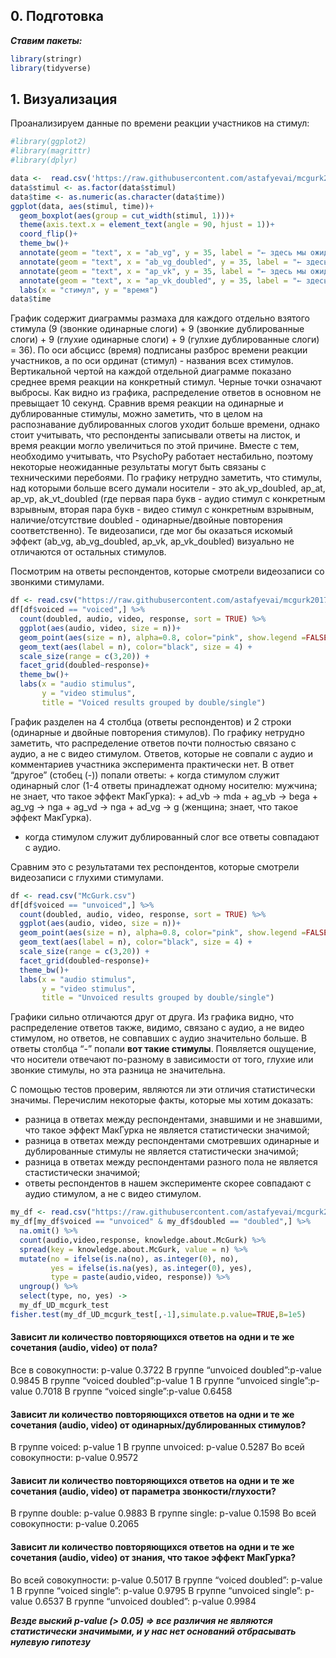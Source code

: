 ## 0. Подготовка

***Ставим пакеты:***
```r
library(stringr)
library(tidyverse)
```

## 1. Визуализация

Проанализируем данные по времени реакции участников на стимул:

```r
#library(ggplot2)
#library(magrittr)
#library(dplyr)

data <-  read.csv('https://raw.githubusercontent.com/astafyevai/mcgurk2017-2018/master/csv/time-bxplt.csv')
data$stimul <- as.factor(data$stimul)
data$time <- as.numeric(as.character(data$time))
ggplot(data, aes(stimul, time))+
  geom_boxplot(aes(group = cut_width(stimul, 1)))+
  theme(axis.text.x = element_text(angle = 90, hjust = 1))+
  coord_flip()+
  theme_bw()+
  annotate(geom = "text", x = "ab_vg", y = 35, label = "← здесь мы ожидаем эффект", color = "red")+
  annotate(geom = "text", x = "ab_vg_doubled", y = 35, label = "← здесь мы ожидаем эффект", color = "red")+
  annotate(geom = "text", x = "ap_vk", y = 35, label = "← здесь мы ожидаем эффект", color = "red")+
  annotate(geom = "text", x = "ap_vk_doubled", y = 35, label = "← здесь мы ожидаем эффект", color = "red")+
  labs(x = "стимул", y = "время")
data$time
```
   График содержит диаграммы размаха для каждого отдельно взятого стимула (9 (звонкие одинарные слоги) + 9 (звонкие дублированные слоги) + 9 (глухие одинарные слоги) + 9 (гулхие дублированные слоги) = 36). По оси абсцисс (время) подписаны разброс времени реакции участников, а по оси ординат (стимул) -  названия всех стимулов. Вертикальной чертой на каждой отдельной диаграмме показано среднее время реакции на конкретный стимул. Черные точки означают выбросы.
   Как видно из графика, распределение ответов в основном не превыщает 10 секунд. Сравнив время реакции на одинарные и дублированные стимулы, можно заметить, что в целом на распознавание дублированных слогов уходит больше времени, однако стоит учитывать, что респонденты записывали ответы на листок, и время реакции могло увеличиться по этой причине. Вместе с тем, необходимо учитывать, что PsychoPy работает нестабильно, поэтому некоторые неожиданные результаты могут быть связаны с техническими перебоями. По графику нетрудно заметить, что стимулы, над которыми больше всего думали носители - это ak_vp_doubled, ap_at, ap_vp, ak_vt_doubled (где первая пара букв - аудио стимул с конкретным взрывным, вторая пара букв - видео стимул с конкретным взрывным, наличие/отсутствие doubled - одинарные/двойные повторения соответственно). Те видеозаписи, где мог бы оказаться искомый эффект (ab_vg, ab_vg_doubled, ap_vk, ap_vk_doubled) визуально не отличаются от остальных стимулов.

Посмотрим на ответы респондентов, которые смотрели видеозаписи со звонкими стимулами.

```r
df <- read.csv("https://raw.githubusercontent.com/astafyevai/mcgurk2017-2018/master/csv/McGurk.csv")
df[df$voiced == "voiced",] %>%
  count(doubled, audio, video, response, sort = TRUE) %>% 
  ggplot(aes(audio, video, size = n))+
  geom_point(aes(size = n), alpha=0.8, color="pink", show.legend =FALSE) +
  geom_text(aes(label = n), color="black", size = 4) +
  scale_size(range = c(3,20)) +
  facet_grid(doubled~response)+
  theme_bw()+
  labs(x = "audio stimulus",
       y = "video stimulus",
       title = "Voiced results grouped by double/single")
```
График разделен на 4 столбца (ответы респондентов) и 2 строки (одинарные и двойные повторения стимулов). По графику нетрудно заметить, что распределение ответов почти полностью связано с аудио, а не с видео стимулом. Ответов, которые не совпали с аудио и комментариев участника эксперимента практически нет. В ответ "другое" (стобец (-)) попали ответы:
+ когда стимулом служит одинарный слог (1-4 ответы принадлежат одному носителю: мужчина; не знает, что такое эффект МакГурка):
  + ad_vb -> mda
  + ag_vb -> bega
  + ag_vg -> nga
  + ag_vd -> nga
  + ad_vg -> g (женщина; знает, что такое эффект МакГурка).

+ когда стимулом служит дублированный слог все ответы совпадают с аудио.


Сравним это с результатами тех респондентов, которые смотрели видеозаписи с глухими стимулами. 

```r
df <- read.csv("McGurk.csv")
df[df$voiced == "unvoiced",] %>%
  count(doubled, audio, video, response, sort = TRUE) %>% 
  ggplot(aes(audio, video, size = n))+
  geom_point(aes(size = n), alpha=0.8, color="pink", show.legend =FALSE) +
  geom_text(aes(label = n), color="black", size = 4) +
  scale_size(range = c(3,20)) +
  facet_grid(doubled~response)+
  theme_bw()+
  labs(x = "audio stimulus",
       y = "video stimulus",
       title = "Unvoiced results grouped by double/single")
```
Графики сильно отличаются друг от друга. Из графика видно, что  распределение ответов также, видимо, связано с аудио, а не видео стимулом, но ответов, не совпавших с аудио значительно больше. В ответы столбца "-" попали **вот такие стимулы**.
Появляется ощущение, что носители отвечают по-разному в зависимости от того, глухие или звонкие стимулы, но эта разница не значительна. 

С помощью тестов проверим, являются ли эти отличия статистически значимы. Перечислим некоторые факты, которые мы хотим доказать:

+ разница в ответах между респондентами, знавшими и не знавшими, что такое эффект МакГурка не является статистически значимой;
+ разница в ответах между респондентами смотревших одинарные и дублированные стимулы не является статистически значимой;
+ разница в ответах между респондентами разного пола не является стастистически значимой;
+ ответы респондентов в нашем эксперименте скорее совпадают с аудио стимулом, а не с видео стимулом.

```r
my_df <- read.csv("https://raw.githubusercontent.com/astafyevai/mcgurk2017-2018/master/csv/McGurk.csv")
my_df[my_df$voiced == "unvoiced" & my_df$doubled == "doubled",] %>%
  na.omit() %>% 
  count(audio,video,response, knowledge.about.McGurk) %>% 
  spread(key = knowledge.about.McGurk, value = n) %>% 
  mutate(no = ifelse(is.na(no), as.integer(0), no),
         yes = ifelse(is.na(yes), as.integer(0), yes),
         type = paste(audio,video, response)) %>% 
  ungroup() %>% 
  select(type, no, yes) ->
  my_df_UD_mcgurk_test
fisher.test(my_df_UD_mcgurk_test[,-1],simulate.p.value=TRUE,B=1e5)
```

#### Зависит ли количество повторяющихся ответов на одни и те же сочетания (audio, video) от пола?
Все в совокупности: p-value 0.3722
В группе "unvoiced doubled":p-value 0.9845
В группе "voiced doubled":p-value 1
В группе "unvoiced single":p-value 0.7018
В группе "voiced single":p-value 0.6458

#### Зависит ли количество повторяющихся ответов на одни и те же сочетания (audio, video) от одинарных/дублированных стимулов?
В группе voiced: p-value 1
В группе unvoiced: p-value 0.5287
Во всей совокупности: p-value 0.9572 

#### Зависит ли количество повторяющихся ответов на одни и те же сочетания (audio, video) от параметра звонкости/глухости?
В группе double: p-value 0.9883
В группе single: p-value 0.1598
Во всей совокупности: p-value 0.2065

#### Зависит ли количество повторяющихся ответов на одни и те же сочетания (audio, video) от знания, что такое эффект МакГурка?
Во всей совокупности: p-value 0.5017
В группе "voiced doubled": p-value 1
В группе "voiced single": p-value 0.9795
В группе "unvoiced single": p-value 0.6537
В группе "unvoiced doubled": p-value 0.9984


***Везде выский p-value (> 0.05) => все различия не являются статистически значимыми, и у нас нет оснований отбрасывать нулевую гипотезу***

 
